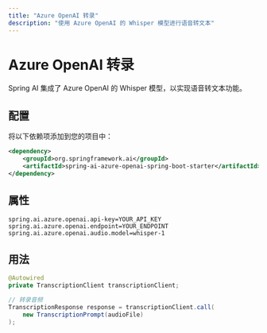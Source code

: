 ```yaml
---
title: "Azure OpenAI 转录"
description: "使用 Azure OpenAI 的 Whisper 模型进行语音转文本"
---
```


# Azure OpenAI 转录

Spring AI 集成了 Azure OpenAI 的 Whisper 模型，以实现语音转文本功能。

## 配置

将以下依赖项添加到您的项目中：

```xml
<dependency>
    <groupId>org.springframework.ai</groupId>
    <artifactId>spring-ai-azure-openai-spring-boot-starter</artifactId>
</dependency>
```

## 属性

```properties
spring.ai.azure.openai.api-key=YOUR_API_KEY
spring.ai.azure.openai.endpoint=YOUR_ENDPOINT
spring.ai.azure.openai.audio.model=whisper-1
```

## 用法

```java
@Autowired
private TranscriptionClient transcriptionClient;

// 转录音频
TranscriptionResponse response = transcriptionClient.call(
    new TranscriptionPrompt(audioFile)
);
``` 